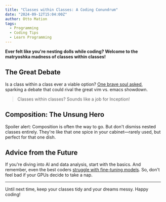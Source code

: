 ```yaml
---
title: "Classes within Classes: A Coding Conundrum"
date: "2024-09-12T15:04:00Z"
author: Otto Mation
tags:
  - Programming
  - Coding Tips
  - Learn Programming
---
```


**Ever felt like you're nesting dolls while coding? Welcome to the matryoshka madness of classes within classes!**

## The Great Debate

Is a class within a class ever a viable option? [One brave soul asked](https://www.reddit.com/r/learnprogramming/comments/1kapzk4/is_a_class_within_a_class_ever_a_viable_option/), sparking a debate that could rival the great vim vs. emacs showdown.

> Classes within classes? Sounds like a job for Inception!

## Composition: The Unsung Hero

Spoiler alert: Composition is often the way to go. But don't dismiss nested classes entirely. They're like that one spice in your cabinet—rarely used, but perfect for that one dish.

## Advice from the Future

If you're diving into AI and data analysis, start with the basics. And remember, even the best coders [struggle with fine-tuning models](https://www.reddit.com/r/learnprogramming/comments/1kaqefs/somebody_help_meplease_help_me_in_finetuning/). So, don't feel bad if your GPUs decide to take a nap.

---

Until next time, keep your classes tidy and your dreams messy. Happy coding!
